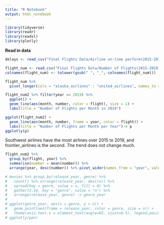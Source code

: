 ```yaml
---
title: "R Notebook"
output: html_notebook
---
```



```r
library(tidyverse)
library(readr)
library(readxl)
library(plotly)
```



**Read in data**
```r
delays <- read_csv("Final Flights Data/Airline on-time perform(2015-2019).csv") 

```
```r
flight_num <- read_csv("Final Flights Data/Number of Flights(2015-2019).csv") %>% na.omit()
colnames(flight_num) <- tolower(gsub(" ", "_", colnames(flight_num)))
```
 
```r
flight_num %>% 
  pivot_longer(cols = "alaska_airlines" : "united_airlines", names_to = "flight", values_to = "number") -> flight_num2

flight_num2 %>% filter(year == 2019) %>% 
  ggplot() +
  geom_line(aes(month, number, color = flight), size = 1) +
  labs(title = "Number of Flights per Month in 2019")
```


```r
ggplot(flight_num2) +
  geom_line(aes(month, number, frame = year, color = flight)) +
  labs(title = "Number of Flights per Month per Year")-> p
ggplotly(p)
```
Southwest airlines have the most airlines over 2015 to 2019, and frontier_airlines is the second. The trend does not change much.

```r
flight_num2 %>% 
  group_by(flight, year) %>% 
  summarise(number = mean(number)) %>% 
  arrange(year, desc(number)) %>% pivot_wider(names_from = "year", values_from = number) 

```




```r
# movies %>% group_by(release_year, genre) %>%
#   count() %>% arrange(release_year, desc(n)) %>% 
#   spread(key = genre, value = n, fill = 0) %>% 
#   gather(2:16, key = "genre", value = "n") %>% 
#   arrange(release_year, genre) -> genre_year
# 
# ggplot(genre_year, aes(x = genre, y = n)) +
#   geom_point(aes(frame = release_year, color = genre, size = n)) + 
#   theme(axis.text.x = element_text(angle=65, vjust=0.5), legend.position = "none") -> ppn
# ggplotly(ppn)
```

